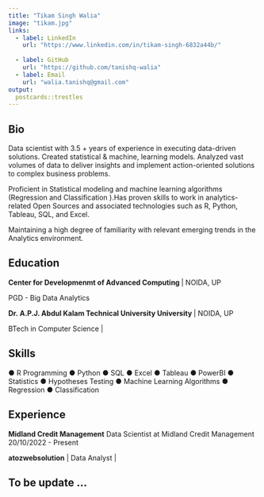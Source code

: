 ```yaml
---
title: "Tikam Singh Walia"
image: "tikam.jpg"
links:
  - label: LinkedIn
    url: "https://www.linkedin.com/in/tikam-singh-6832a44b/"
 
  - label: GitHub
    url: "https://github.com/tanishq-walia"
  - label: Email
    url: "walia.tanishq@gmail.com"
output:
  postcards::trestles
---
```

 
## Bio

Data scientist with 3.5 + years of experience in executing data-driven solutions.
Created statistical & machine, learning models. Analyzed vast volumes of
data to deliver insights and implement action-oriented solutions to complex business problems.

Proficient in Statistical modeling and machine learning algorithms (Regression and Classification ).Has proven skills to work in analytics-related Open Sources and associated technologies such as R, Python, Tableau, SQL, and Excel.

Maintaining a high degree of familiarity with relevant emerging trends in the Analytics environment.


## Education

**Center for Developmenmt of Advanced Computing **  | NOIDA, UP

PGD - Big Data Analytics  

**Dr. A.P.J. Abdul Kalam Technical University University **  | NOIDA, UP

BTech in Computer Science | 

## Skills
● R Programming
● Python
● SQL
● Excel
● Tableau
● PowerBI
● Statistics
● Hypotheses Testing
● Machine Learning
Algorithms
● Regression
● Classification

## Experience

**Midland Credit Management** Data Scientist at Midland Credit Management
20/10/2022 - Present

**atozwebsolution** | Data  Analyst |

## To be update ...
